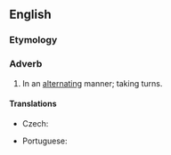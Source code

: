 ==English==

===Etymology===
{{suffix|en|alternating|ly}}

===Adverb===
{{en-adv|-}}

# In an [[alternating]] manner; taking turns.

====Translations====
{{trans-top|in an alternating manner}}
* Czech: {{t+|cs|střídavě}}
{{trans-mid}}
* Portuguese: {{t|pt|alternantemente}}
{{trans-bottom}}